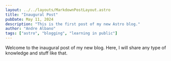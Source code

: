 ```yaml
---
layout: ../../layouts/MarkdownPostLayout.astro
title: "Inaugural Post"
pubDate: May 11, 2024
description: "This is the first post of my new Astro blog."
author: "Andre Albano"
tags: ["astro", "blogging", "learning in public"]
---
```


Welcome to the inaugural post of my new blog. Here, I will share any type of knowledge and stuff like that.
